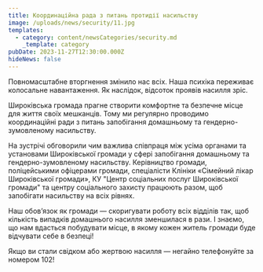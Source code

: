 ```yaml
---
title: Координаційна рада з питань протидії насильству
image: /uploads/news/security/11.jpg
templates:
  - category: content/newsCategories/security.md
    _template: category
pubDate: 2023-11-27T12:30:00.000Z
hideNews: false
---
```


Повномасштабне вторгнення змінило нас всіх. Наша психіка переживає колосальне навантаження. Як наслідок, відсоток проявів насилля зріс. 


Широківська громада прагне створити комфортне та безпечне місце для життя своїх мешканців. Тому ми регулярно проводимо координаційні ради з питань запобігання домашньому та гендерно-зумовленому насильству.

На зустрічі обговорили чим важлива співпраця між усіма органами та установами Широківської громади у сфері запобігання домашньому та гендерно-зумовленому насильству. Керівництво громади, поліцейськими офіцерами громади, спеціалісти Клініки «Сімейний лікар Широківської громади», КУ "Центр соціальних послуг Широківської громади" та центру соціального захисту працюють разом, щоб запобігати насильству на всіх рівнях.

Наш обов’язок  як громади — скоригувати роботу всіх відділів так, щоб кількість випадків домашнього насилля зменшилася в рази. І знаємо, що нам вдасться побудувати місце, в якому кожен житель громади буде відчувати себе в безпеці! 

Якщо ви стали свідком або жертвою насилля — негайно телефонуйте за номером 102! 


